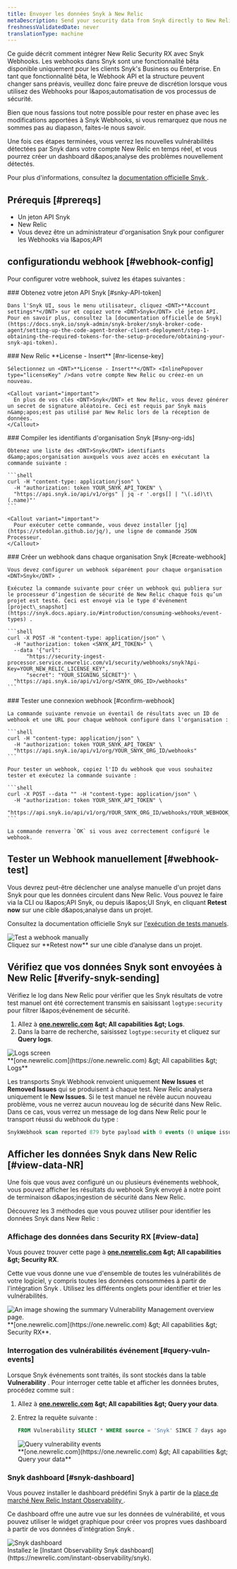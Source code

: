 ```yaml
---
title: Envoyer les données Snyk à New Relic
metaDescription: Send your security data from Snyk directly to New Relic.
freshnessValidatedDate: never
translationType: machine
---
```


Ce guide décrit comment intégrer New Relic Security RX avec <DNT>Snyk</DNT> Webhooks. Les webhooks dans <DNT>Snyk</DNT> sont une fonctionnalité bêta disponible uniquement pour les clients <DNT>Snyk's Business</DNT> ou Enterprise. En tant que fonctionnalité bêta, le <DNT>Webhook API</DNT> et la structure peuvent changer sans préavis, veuillez donc faire preuve de discrétion lorsque vous utilisez des Webhooks pour l&amp;apos;automatisation de vos processus de sécurité.

Bien que nous fassions tout notre possible pour rester en phase avec les modifications apportées à <DNT>Snyk Webhooks</DNT>, si vous remarquez que nous ne sommes pas au diapason, faites-le nous savoir.

Une fois ces étapes terminées, vous verrez les nouvelles vulnérabilités détectées par <DNT>Snyk</DNT> dans votre compte New Relic en temps réel, et vous pourrez créer un dashboard d&amp;apos;analyse des problèmes nouvellement détectés.

Pour plus d'informations, consultez la [documentation officielle <DNT>Snyk</DNT> ](https://snyk.docs.apiary.io/#reference/webhooks).

## Prérequis [#prereqs]

* Un jeton API <DNT>Snyk</DNT>
* New Relic<InlinePopover type="licenseKey" />
* Vous devez être un administrateur d'organisation <DNT>Snyk</DNT> pour configurer les Webhooks via l&amp;apos;API

## configurationdu webhook [#webhook-config]

Pour configurer votre webhook, suivez les étapes suivantes :

<Steps>
  <Step>
    ### Obtenez votre jeton API Snyk [#snky-API-token]

    Dans l'Snyk UI, sous le menu utilisateur, cliquez <DNT>**Account settings**</DNT> sur et copiez votre <DNT>Snyk</DNT> clé jeton API. Pour en savoir plus, consultez la [documentation officielle de Snyk](https://docs.snyk.io/snyk-admin/snyk-broker/snyk-broker-code-agent/setting-up-the-code-agent-broker-client-deployment/step-1-obtaining-the-required-tokens-for-the-setup-procedure/obtaining-your-snyk-api-token).
  </Step>

  <Step>
    ### New Relic <DNT>**License - Insert**</DNT> [#nr-license-key]

    Sélectionnez un <DNT>**License - Insert**</DNT> <InlinePopover type="licenseKey" />dans votre compte New Relic ou créez-en un nouveau.

    <Callout variant="important">
      En plus de vos clés <DNT>Snyk</DNT> et New Relic, vous devez générer un secret de signature aléatoire. Ceci est requis par Snyk mais n&amp;apos;est pas utilisé par New Relic lors de la réception de données.
    </Callout>
  </Step>

  <Step>
    ### Compiler les identifiants d'organisation Snyk [#sny-org-ids]

    Obtenez une liste des <DNT>Snyk</DNT> identifiants d&amp;apos;organisation auxquels vous avez accès en exécutant la commande suivante :

    ```shell
    curl -H "content-type: application/json" \
      -H "authorization: token YOUR_SNYK_API_TOKEN" \
      "https://api.snyk.io/api/v1/orgs" | jq -r '.orgs[] | "\(.id)\t\(.name)"'
    ```

    <Callout variant="important">
      Pour exécuter cette commande, vous devez installer [jq](https://stedolan.github.io/jq/), une ligne de commande JSON Processeur.
    </Callout>
  </Step>

  <Step>
    ### Créer un webhook dans chaque organisation Snyk [#create-webhook]

    Vous devez configurer un webhook séparément pour chaque organisation <DNT>Snyk</DNT> .

    Exécutez la commande suivante pour créer un webhook qui publiera sur le processeur d’ingestion de sécurité de New Relic chaque fois qu’un projet est testé. Ceci est envoyé via le type d'événement [project\_snapshot](https://snyk.docs.apiary.io/#introduction/consuming-webhooks/event-types) .

    ```shell
    curl -X POST -H "content-type: application/json" \
      -H "authorization: token <SNYK_API_TOKEN>" \
      --data '{"url": 
          "https://security-ingest-processor.service.newrelic.com/v1/security/webhooks/snyk?Api-Key=YOUR_NEW_RELIC_LICENSE_KEY",
          "secret": "YOUR_SIGNING_SECRET"}' \
      "https://api.snyk.io/api/v1/org/<SNYK_ORG_ID>/webhooks"
    ```
  </Step>

  <Step>
    ### Tester une connexion webhook [#confirm-webhook]

    La commande suivante renvoie un éventail de résultats avec un ID de webhook et une URL pour chaque webhook configuré dans l'organisation :

    ```shell
    curl -H "content-type: application/json" \
      -H "authorization: token YOUR_SNYK_API_TOKEN" \
      "https://api.snyk.io/api/v1/org/YOUR_SNYK_ORG_ID/webhooks"
    ```

    Pour tester un webhook, copiez l'ID du webhook que vous souhaitez tester et exécutez la commande suivante :

    ```shell
    curl -X POST --data "" -H "content-type: application/json" \
      -H "authorization: token YOUR_SNYK_API_TOKEN" \
      "https://api.snyk.io/api/v1/org/YOUR_SNYK_ORG_ID/webhooks/YOUR_WEBHOOK_ID/ping"
    ```

    La commande renverra `OK` si vous avez correctement configuré le webhook.
  </Step>
</Steps>

## Tester un Webhook manuellement [#webhook-test]

Vous devrez peut-être déclencher une analyse manuelle d'un projet dans <DNT>Snyk</DNT> pour que les données circulent dans New Relic. Vous pouvez le faire via la CLI ou l&amp;apos;API <DNT>Snyk</DNT>, ou depuis l&amp;apos;UI <DNT>Snyk</DNT>, en cliquant <DNT>**Retest now**</DNT> sur une cible d&amp;apos;analyse dans un projet.

Consultez la documentation officielle <DNT>Snyk</DNT> sur [l'exécution de tests manuels](https://docs.snyk.io/getting-started/running-tests#run-tests-manually).

<img title="Test a webhook manually" alt="Test a webhook manually" src="/images/vulnerability-management_screenshot-crop_test-webhook.webp" />

<figcaption>
  Cliquez sur <DNT>**Retest now**</DNT> sur une cible d’analyse dans un projet.
</figcaption>

## Vérifiez que vos données Snyk sont envoyées à New Relic [#verify-snyk-sending]

Vérifiez le log dans New Relic pour vérifier que les <DNT>Snyk</DNT> résultats de votre test manuel ont été correctement transmis en saisissant `logtype:security` pour filtrer l&amp;apos;événement de sécurité.

1. Allez à <DNT>**[one.newrelic.com](https://one.newrelic.com) &amp;gt; All capabilities &amp;gt; Logs**</DNT>.
2. Dans la barre de recherche, saisissez `logtype:security` et cliquez sur <DNT>**Query logs**</DNT>.

<img title="Logs screen" alt="Logs screen" src="/images/vulnerability-management_screenshot-crop_verify-snyk-data.webp" />

<figcaption>
  <DNT>
    **[one.newrelic.com](https://one.newrelic.com) &amp;gt; All capabilities &amp;gt; Logs**
  </DNT>
</figcaption>

Les transports Snyk Webhook renvoient uniquement <DNT>**New Issues**</DNT> et <DNT>**Removed Issues**</DNT> qui se produisent à chaque test. New Relic analysera uniquement le <DNT>**New Issues**</DNT>. Si le test manuel ne révèle aucun nouveau problème, vous ne verrez aucun nouveau log de sécurité dans New Relic. Dans ce cas, vous verrez un message de log dans New Relic pour le transport réussi du webhook du type :

```sql
SnykWebhook scan reported 879 byte payload with 0 events (0 unique issue ids) from '' errors=no
```

## Afficher les données Snyk dans New Relic [#view-data-NR]

Une fois que vous avez configuré un ou plusieurs événements webhook, vous pouvez afficher les résultats du webhook <DNT>Snyk</DNT> envoyé à notre point de terminaison d&amp;apos;ingestion de sécurité dans New Relic.

Découvrez les 3 méthodes que vous pouvez utiliser pour identifier les données <DNT>Snyk</DNT> dans New Relic :

### Affichage des données dans Security RX [#view-data]

Vous pouvez trouver cette page à <DNT>**[one.newrelic.com](https://one.newrelic.com) &amp;gt; All capabilities &amp;gt; Security RX**</DNT>.

Cette vue vous donne une vue d'ensemble de toutes les vulnérabilités de votre logiciel, y compris toutes les données consommées à partir de l'intégration <DNT>Snyk</DNT> . Utilisez les différents onglets pour identifier et trier les vulnérabilités.

<img title="Vulnerability Management overview" alt="An image showing the summary Vulnerability Management overview page." src="/images/security_screenshot-full_security-overview.webp" />

<figcaption>
  <DNT>**[one.newrelic.com](https://one.newrelic.com) &amp;gt; All capabilities &amp;gt; Security RX**</DNT>.
</figcaption>

### Interrogation des vulnérabilités événement [#query-vuln-events]

Lorsque <DNT>Snyk</DNT> événements sont traités, ils sont stockés dans la table <DNT>**Vulnerability**</DNT> . Pour interroger cette table et afficher les données brutes, procédez comme suit :

1. Allez à <DNT>**[one.newrelic.com](https://one.newrelic.com) &amp;gt; All capabilities &amp;gt; Query your data**</DNT>.

2. Entrez la requête suivante :

   ```sql
   FROM Vulnerability SELECT * WHERE source = 'Snyk' SINCE 7 days ago
   ```

   <img title="Query vulnerability events" alt="Query vulnerability events" src="/images/vulnerability-management_screenshot-full_query-vuln-events.webp" />

   <figcaption>
     <DNT>
       **[one.newrelic.com](https://one.newrelic.com) &amp;gt; All capabilities &amp;gt; Query your data**
     </DNT>
   </figcaption>

### Snyk dashboard [#snyk-dashboard]

Vous pouvez installer le dashboard prédéfini <DNT>Snyk</DNT> à partir de la [place de marché New Relic Instant Observability ](https://newrelic.com/instant-observability/snyk).

Ce dashboard offre une autre vue sur les données de vulnérabilité, et vous pouvez utiliser le widget graphique pour créer vos propres vues dashboard à partir de vos données d'intégration Snyk .

<img title="Snyk dashboard" alt="Snyk dashboard" src="/images/vm_screenshot-full_snyk-dashboard.webp" />

<figcaption>
  Installez le [Instant Observability Snyk dashboard](https://newrelic.com/instant-observability/snyk).
</figcaption>